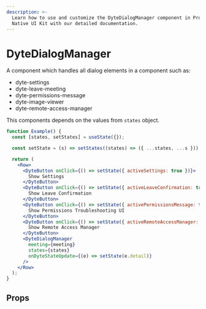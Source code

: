 ```yaml
---
description: >-
  Learn how to use and customize the DyteDialogManager component in ProductDB's React
  Native UI Kit with our detailed documentation.
---
```


# DyteDialogManager

A component which handles all dialog elements in a component such as:

- dyte-settings
- dyte-leave-meeting
- dyte-permissions-message
- dyte-image-viewer
- dyte-remote-access-manager

This components depends on the values from `states` object.

```jsx
function Example() {
  const [states, setStates] = useState({});

  const setState = (s) => setStates((states) => ({ ...states, ...s }));

  return (
    <Row>
      <DyteButton onClick={() => setState({ activeSettings: true })}>
        Show Settings
      </DyteButton>
      <DyteButton onClick={() => setState({ activeLeaveConfirmation: true })}>
        Show Leave Confirmation
      </DyteButton>
      <DyteButton onClick={() => setState({ activePermissionsMessage: true })}>
        Show Permissions Troubleshooting UI
      </DyteButton>
      <DyteButton onClick={() => setState({ activeRemoteAccessManager: true })}>
        Show Remote Access Manager
      </DyteButton>
      <DyteDialogManager
        meeting={meeting}
        states={states}
        onDyteStateUpdate={(e) => setState(e.detail)}
      />
    </Row>
  );
}
```

## Props

<PropsTable of="dyte-dialog-manager" />

<head>
  <title>React Native UI Kit DyteDialogManager</title>
</head>
